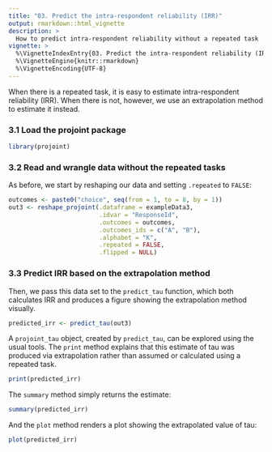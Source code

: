 ```yaml
---
title: "03. Predict the intra-respondent reliability (IRR)"
output: rmarkdown::html_vignette
description: >
  How to predict intra-respondent reliability without a repeated task
vignette: >
  %\VignetteIndexEntry{03. Predict the intra-respondent reliability (IRR)}
  %\VignetteEngine{knitr::rmarkdown}
  %\VignetteEncoding{UTF-8}
---
```


When there is a repeated task, it is easy to estimate intra-respondent reliability (IRR). When there is not, however, we use an extrapolation method to estimate it instead.

### 3.1 Load the projoint package

```r
library(projoint)
```

### 3.2 Read and wrangle data without the repeated tasks

As before, we start by reshaping our data and setting `.repeated` to `FALSE`:

```r
outcomes <- paste0("choice", seq(from = 1, to = 8, by = 1))
out3 <- reshape_projoint(.dataframe = exampleData3, 
                         .idvar = "ResponseId", 
                         .outcomes = outcomes,
                         .outcomes_ids = c("A", "B"),
                         .alphabet = "K", 
                         .repeated = FALSE,
                         .flipped = NULL)
```

### 3.3 Predict IRR based on the extrapolation method

Then, we pass this data set to the `predict_tau` function, which both calculates IRR and produces a figure showing the extrapolation method visually.

```r
predicted_irr <- predict_tau(out3)
```

A `projoint_tau` object, created by `predict_tau`, can be explored using the usual tools. The `print` method explains that this estimate of tau was produced via extrapolation rather than assumed or calculated using a repeated task.

```r
print(predicted_irr)
```

The `summary` method simply returns the estimate:

```r
summary(predicted_irr)
```

And the `plot` method renders a plot showing the extrapolated value of tau:

```r
plot(predicted_irr)
```